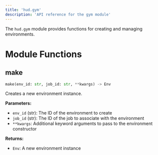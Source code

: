 ```yaml
---
title: 'hud.gym'
description: 'API reference for the gym module'
---
```


The `hud.gym` module provides functions for creating and managing environments.

# Module Functions

## make

```python
make(env_id: str, job_id: str, **kwargs) -> Env
```

Creates a new environment instance.

**Parameters:**
- `env_id` (str): The ID of the environment to create
- `job_id` (str): The ID of the job to associate with the environment
- `**kwargs`: Additional keyword arguments to pass to the environment constructor

**Returns:**
- `Env`: A new environment instance

